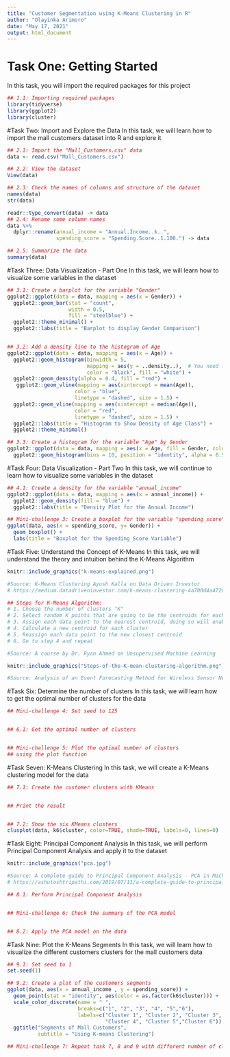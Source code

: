 ```yaml
---
title: "Customer Segmentation using K-Means Clustering in R"
author: "Olayinka Arimoro"
date: "May 17, 2021"
output: html_document
---
```


# Task One: Getting Started
In this task, you will import the required
packages for this project
```r

## 1.1: Importing required packages
library(tidyverse)
library(ggplot2)
library(cluster)

```

#Task Two: Import and Explore the Data
In this task, we will learn how to import
the mall customers dataset into R and explore it
```r

## 2.1: Import the "Mall_Customers.csv" data 
data <- read.csv("Mall_Customers.csv")

## 2.2: View the dataset
View(data)

## 2.3: Check the names of columns and structure of the dataset
names(data)
str(data)

readr::type_convert(data) -> data
## 2.4: Rename some column names
data %>% 
  dplyr::rename(annual_income = "Annual.Income..k..",
                spending_score = "Spending.Score..1.100.") -> data

## 2.5: Summarize the data
summary(data)


```

#Task Three: Data Visualization - Part One
In this task, we will learn how to visualize
some variables in the dataset
```r
## 3.1: Create a barplot for the variable "Gender"
ggplot2::ggplot(data = data, mapping = aes(x = Gender)) +
  ggplot2::geom_bar(stat = "count",
                    width = 0.5,
                    fill = "steelblue") +
  ggplot2::theme_minimal() +
  ggplot2::labs(title = "Barplot to display Gender Comparison")


## 3.2: Add a density line to the histogram of Age
ggplot2::ggplot(data = data, mapping = aes(x = Age)) +
  ggplot2::geom_histogram(binwidth = 5, 
                          mapping = aes(y = ..density..),  # You need this for your density plot added
                          color = "black", fill = "white") +
  ggplot2::geom_density(alpha = 0.4, fill = "red") +
   ggplot2::geom_vline(mapping = aes(xintercept = mean(Age)), 
                      color = "blue",
                      linetype = "dashed", size = 1.5) +
  ggplot2::geom_vline(mapping = aes(xintercept = median(Age)),
                      color = "red",
                      linetype = "dashed", size = 1.5) +
  ggplot2::labs(title = "Histogram to Show Density of Age Class") +
  ggplot2::theme_minimal()

## 3.3: Create a histogram for the variable "Age" by Gender
ggplot2::ggplot(data = data, mapping = aes(x = Age, fill = Gender, color = Gender)) +
  ggplot2::geom_histogram(bins = 10, position = "identity", alpha = 0.5)

```

#Task Four: Data Visualization - Part Two
In this task, we will continue to learn how to 
visualize some variables in the dataset
```r

## 4.1: Create a density for the variable "annual_income"
ggplot2::ggplot(data = data, mapping = aes(x = annual_income)) +
  ggplot2::geom_density(fill = "blue") +
  ggplot2::labs(title = "Density Plot for the Annual Income")

## Mini-challenge 3: Create a boxplot for the variable "spending_score"
ggplot(data, aes(x = spending_score, y= Gender)) +
  geom_boxplot() +
  labs(title = "Boxplot for the Spending Score Variable")

```

#Task Five: Understand the Concept of K-Means
In this task, we will understand the theory and intuition
behind the K-Means Algorithm

```r
knitr::include_graphics("k-means-explained.png")

#Source: K-Means Clustering Ayush Kalla on Data Driven Investor
# https://medium.datadriveninvestor.com/k-means-clustering-4a700d4a4720 
```

```r
## Steps for K-Means Algorithm:
# 1. Choose the number of clusters "K"
# 2. Select random K points that are going to be the centroids for each cluster
# 3. Assign each data point to the nearest centroid, doing so will enable us to create "K" number of clusters
# 4. Calculate a new centroid for each cluster
# 5. Reassign each data point to the new closest centroid
# 6. Go to step 4 and repeat

#Source: A course by Dr. Ryan Ahmed on Unsupervised Machine Learning
```

```r
knitr::include_graphics("Steps-of-the-K-mean-clustering-algorithm.png")

#Source: Analysis of an Event Forecasting Method for Wireless Sensor Networks by Andras Kalmar et al.
```

#Task Six: Determine the number of clusters
In this task, we will learn how to get the optimal
number of clusters for the data
```r

## Mini-challenge 4: Set seed to 125


## 6.1: Get the optimal number of clusters


## Mini-challenge 5: Plot the optimal number of clusters 
## using the plot function


```

#Task Seven: K-Means Clustering
In this task, we will create a K-Means clustering model
for the data
```r

## 7.1: Create the customer clusters with KMeans


## Print the result


## 7.2: Show the six KMeans clusters
clusplot(data, k6$cluster, color=TRUE, shade=TRUE, labels=0, lines=0)

```

#Task Eight: Principal Component Analysis
In this task, we will perform Principal Component Analysis
and apply it to the dataset

```r
knitr::include_graphics("pca.jpg")

#Source: A complete guide to Principal Component Analysis - PCA in Machine Learning
# https://ashutoshtripathi.com/2019/07/11/a-complete-guide-to-principal-component-analysis-pca-in-machine-learning/
```

```r

## 8.1: Perform Principal Component Analysis


## Mini-challenge 6: Check the summary of the PCA model


## 8.2: Apply the PCA model on the data


```

#Task Nine: Plot the K-Means Segments
In this task, we will learn how to visualize the
different customers clusters for the mall customers data
```r

## 9.1: Set seed to 1
set.seed(1)

## 9.2: Create a plot of the customers segments
ggplot(data, aes(x = annual_income , y = spending_score)) + 
  geom_point(stat = "identity", aes(color = as.factor(k6$cluster))) +
  scale_color_discrete(name = " ", 
                       breaks=c("1", "2", "3", "4", "5","6"),
                       labels=c("Cluster 1", "Cluster 2", "Cluster 3", 
                                "Cluster 4", "Cluster 5","Cluster 6")) +
  ggtitle("Segments of Mall Customers", 
          subtitle = "Using K-means Clustering")

## Mini-challenge 7: Repeat task 7, 8 and 9 with different number of clusters
```
